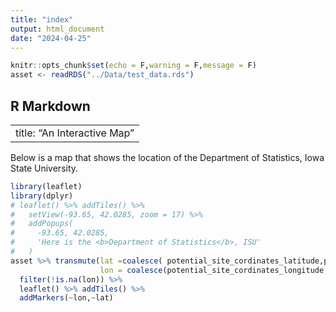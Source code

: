 ```yaml
---
title: "index"
output: html_document
date: "2024-04-25"
---
```


```r
knitr::opts_chunk$set(echo = F,warning = F,message = F)
asset <- readRDS("../Data/test_data.rds")
```

## R Markdown

---
title: "An Interactive Map"
---

Below is a map that shows the location of the
Department of Statistics, Iowa State University.

```r
library(leaflet)
library(dplyr)
# leaflet() %>% addTiles() %>%
#   setView(-93.65, 42.0285, zoom = 17) %>%
#   addPopups(
#     -93.65, 42.0285,
#     'Here is the <b>Department of Statistics</b>, ISU'
#   )
asset %>% transmute(lat =coalesce( potential_site_cordinates_latitude,potential_site_cordinates_001_latitude,Potential_gps_latitude),
                    lon = coalesce(potential_site_cordinates_longitude,potential_site_cordinates_001_longitude,Potential_gps_longitude)) %>% 
  filter(!is.na(lon)) %>% 
  leaflet() %>% addTiles() %>% 
  addMarkers(~lon,~lat)
```
